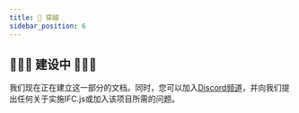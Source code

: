 ```yaml
---
title: 🎢 穿越
sidebar_position: 6
---
```



## 🚧👷‍♀️  建设中 👷‍♂️🚧

<IfcCard icon="💙" title="感谢你对IFC.js的兴趣!">
    我们现在正在建立这一部分的文档。同时，您可以加入<a href="https://discord.com/invite/g7Uzn2KSwB">Discord频道</a>，并向我们提出任何关于实施IFC.js或加入该项目所需的问题。
</IfcCard>